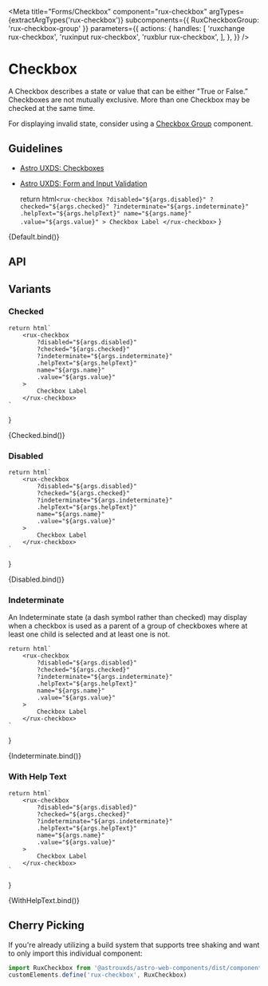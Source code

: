 
<Meta
    title="Forms/Checkbox"
    component="rux-checkbox"
    argTypes={extractArgTypes('rux-checkbox')}
    subcomponents={{ RuxCheckboxGroup: 'rux-checkbox-group' }}
    parameters={{
        actions: {
            handles: [
                'ruxchange rux-checkbox',
                'ruxinput rux-checkbox',
                'ruxblur rux-checkbox',
            ],
        },
    }}
/>

# Checkbox

A Checkbox describes a state or value that can be either "True or False.” Checkboxes are not mutually exclusive. More than one Checkbox may be checked at the same time.

For displaying invalid state, consider using a [Checkbox Group](?path=/docs/forms-checkbox-group--default-story) component.

## Guidelines

-   [Astro UXDS: Checkboxes](https://www.astrouxds.com/ui-components/checkbox)
-   [Astro UXDS: Form and Input Validation](https://www.astrouxds.com/ui-components/validation)

    return html`
        <rux-checkbox
            ?disabled="${args.disabled}"
            ?checked="${args.checked}"
            ?indeterminate="${args.indeterminate}"
            .helpText="${args.helpText}"
            name="${args.name}"
            .value="${args.value}"
        >
            Checkbox Label
        </rux-checkbox>
    `
}

<Canvas>
    <Story
        name="Default"
        args={{
            name: 'checkbox',
        }}
    >
        {Default.bind()}
    </Story>
</Canvas>

## API

<ArgsTable of="rux-checkbox" />

## Variants

### Checked

    return html`
        <rux-checkbox
            ?disabled="${args.disabled}"
            ?checked="${args.checked}"
            ?indeterminate="${args.indeterminate}"
            .helpText="${args.helpText}"
            name="${args.name}"
            .value="${args.value}"
        >
            Checkbox Label
        </rux-checkbox>
    `
}

<Canvas>
    <Story args={{ checked: true }} name="Checked">
        {Checked.bind()}
    </Story>
</Canvas>

### Disabled

    return html`
        <rux-checkbox
            ?disabled="${args.disabled}"
            ?checked="${args.checked}"
            ?indeterminate="${args.indeterminate}"
            .helpText="${args.helpText}"
            name="${args.name}"
            .value="${args.value}"
        >
            Checkbox Label
        </rux-checkbox>
    `
}

<Canvas>
    <Story args={{ disabled: true }} name="Disabled">
        {Disabled.bind()}
    </Story>
</Canvas>

### Indeterminate

An Indeterminate state (a dash symbol rather than checked) may display when a checkbox is used as a parent of a group of checkboxes where at least one child is selected and at least one is not.

    return html`
        <rux-checkbox
            ?disabled="${args.disabled}"
            ?checked="${args.checked}"
            ?indeterminate="${args.indeterminate}"
            .helpText="${args.helpText}"
            name="${args.name}"
            .value="${args.value}"
        >
            Checkbox Label
        </rux-checkbox>
    `
}

<Canvas>
    <Story args={{ indeterminate: true, checked: true }} name="Indeterminate">
        {Indeterminate.bind()}
    </Story>
</Canvas>

### With Help Text

    return html`
        <rux-checkbox
            ?disabled="${args.disabled}"
            ?checked="${args.checked}"
            ?indeterminate="${args.indeterminate}"
            .helpText="${args.helpText}"
            name="${args.name}"
            .value="${args.value}"
        >
            Checkbox Label
        </rux-checkbox>
    `
}

<Canvas>
    <Story args={{ helpText: 'Help text' }} name="With Help Text">
        {WithHelpText.bind()}
    </Story>
</Canvas>

## Cherry Picking

If you're already utilizing a build system that supports tree shaking and want to only import this individual component:

```js
import RuxCheckbox from '@astrouxds/astro-web-components/dist/components/rux-checkbox.js'
customElements.define('rux-checkbox', RuxCheckbox)
```
